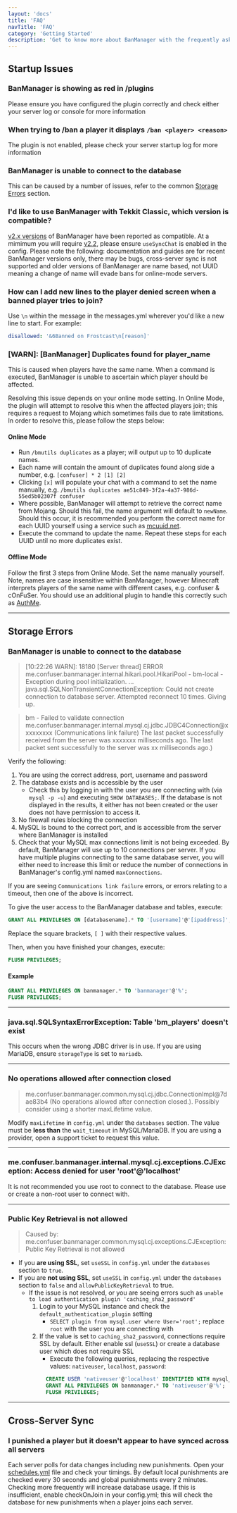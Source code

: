 ```yaml
---
layout: 'docs'
title: 'FAQ'
navTitle: 'FAQ'
category: 'Getting Started'
description: 'Get to know more about BanManager with the frequently asked questions.'
---
```


## Startup Issues
### BanManager is showing as red in /plugins
Please ensure you have configured the plugin correctly and check either your server log or console for more information

### When trying to /ban a player it displays `/ban <player> <reason>`
The plugin is not enabled, please check your server startup log for more information

### BanManager is unable to connect to the database
This can be caused by a number of issues, refer to the common [Storage Errors](#storage-errors) section.

### I'd like to use BanManager with Tekkit Classic, which version is compatible?
[v2.x versions](https://dev.bukkit.org/projects/ban-management/files?filter-game-version=2020709689%3A6378) of BanManager have been reported as compatible. At a mimimum you will require [v2.2](https://dev.bukkit.org/projects/ban-management/files/675342), please ensure `useSyncChat` is enabled in the config. Please note the following: documentation and guides are for recent BanManager versions only, there may be bugs, cross-server sync is not supported and older versions of BanManager are name based, not UUID meaning a change of name will evade bans for online-mode servers.

### How can I add new lines to the player denied screen when a banned player tries to join?
Use `\n` within the message in the messages.yml wherever you'd like a new line to start. For example:

```yml
disallowed: '&6Banned on Frostcast\n[reason]'
```

### [WARN]: [BanManager] Duplicates found for player_name
This is caused when players have the same name. When a command is executed, BanManager is unable to ascertain which player should be affected.

Resolving this issue depends on your online mode setting. In Online Mode, the plugin will attempt to resolve this when the affected players join; this requires a request to Mojang which sometimes fails due to rate limitations. In order to resolve this, please follow the steps below:

#### Online Mode
- Run `/bmutils duplicates` as a player; will output up to 10 duplicate names.
- Each name will contain the amount of duplicates found along side a number, e.g. `[confuser] * 2 [1] [2]`
- Clicking `[x]` will populate your chat with a command to set the name manually, e.g. `/bmutils duplicates ae51c849-3f2a-4a37-986d-55ed5b02307f confuser`
- Where possible, BanManager will attempt to retrieve the correct name from Mojang. Should this fail, the name argument will default to `newName`. Should this occur, it is recommended you perform the correct name for each UUID yourself using a service such as [mcuuid.net](https://mcuuid.net/).
- Execute the command to update the name. Repeat these steps for each UUID until no more duplicates exist.

#### Offline Mode
Follow the first 3 steps from Online Mode. Set the name manually yourself. Note, names are case insensitive within BanManager, however Minecraft interprets players of the same name with different cases, e.g. confuser & cOnFuSer. You should use an additional plugin to handle this correctly such as [AuthMe](https://www.spigotmc.org/resources/authmereloaded.6269).

---

## Storage Errors
### BanManager is unable to connect to the database

> [10:22:26 WARN]: 18180 [Server thread] ERROR me.confuser.banmanager.internal.hikari.pool.HikariPool - bm-local - Exception during pool initialization.
> ...
> java.sql.SQLNonTransientConnectionException: Could not create connection to database server. Attempted reconnect 10 times. Giving up.

> bm - Failed to validate connection me.confuser.banmanager.internal.mysql.cj.jdbc.JDBC4Connection@xxxxxxxxx (Communications link failure)
> The last packet successfully received from the server was xxxxxxx milliseconds ago. The last packet sent successfully to the server was xx milliseconds ago.)

Verify the following:
1. You are using the correct address, port, username and password
2. The database exists and is accessible by the user
    * Check this by logging in with the user you are connecting with (via `mysql -p -u`) and executing `SHOW DATABASES;`. If the database is not displayed in the results, it either has not been created or the user does not have permission to access it.
1. No firewall rules blocking the connection
1. MySQL is bound to the correct port, and is accessible from the server where BanManager is installed
1. Check that your MySQL max connections limit is not being exceeded. By default, BanManager will use up to 10 connections per server. If you have multiple plugins connecting to the same database server, you will either need to increase this limit or reduce the number of connections in BanManager's config.yml named `maxConnections`.

If you are seeing `Communications link failure` errors, or errors relating to a timeout, then one of the above is incorrect.

To give the user access to the BanManager database and tables, execute:
```sql
GRANT ALL PRIVILEGES ON [databasename].* TO '[username]'@'[ipaddress]';
```

Replace the square brackets, `[ ]` with their respective values.

Then, when you have finished your changes, execute:
```sql
FLUSH PRIVILEGES;
```

#### Example
```sql
GRANT ALL PRIVILEGES ON banmanager.* TO 'banmanager'@'%';
FLUSH PRIVILEGES;
```

---

### java.sql.SQLSyntaxErrorException: Table 'bm_players' doesn't exist
This occurs when the wrong JDBC driver is in use. If you are using MariaDB, ensure `storageType` is set to `mariadb`.

---

### No operations allowed after connection closed
> me.confuser.banmanager.common.mysql.cj.jdbc.ConnectionImpl@7dae83b4 (No operations allowed after connection closed.). Possibly consider using a shorter maxLifetime value.

Modify `maxLifetime` in `config.yml` under the `databases` section. The value must be **less than** the `wait_timeout` in MySQL/MariaDB. If you are  using a provider, open a support ticket to request this value.

---

### me.confuser.banmanager.internal.mysql.cj.exceptions.CJException: Access denied for user 'root'@'localhost'
It is not recommended you use root to connect to the database. Please use or create a non-root user to connect with.

---

### Public Key Retrieval is not allowed
> Caused by: me.confuser.banmanager.common.mysql.cj.exceptions.CJException: Public Key Retrieval is not allowed

- If you **are using SSL**, set `useSSL` in `config.yml` under the `databases` section to `true`.
- If you are **not using SSL**, set `useSSL` in `config.yml` under the `databases` section to `false` and `allowPublicKeyRetrieval` to true.
  - If the issue is not resolved, or you are seeing errors such as `unable to load authentication plugin 'caching_sha2_password'`
    1. Login to your MySQL instance and check the `default_authentication_plugin` setting
        - `SELECT plugin from mysql.user where User='root';` replace `root` with the user you are connecting with
    2. If the value is set to `caching_sha2_password`, connections require SSL by default. Either enable ssl (`useSSL`) or create a database user which does not require SSL
        - Execute the following queries, replacing the respective values: `nativeuser`, `localhost`, `password`:
        ```sql
          CREATE USER 'nativeuser'@'localhost' IDENTIFIED WITH mysql_native_password BY 'password';
          GRANT ALL PRIVILEGES ON banmanager.* TO 'nativeuser'@'%';
          FLUSH PRIVILEGES;
        ```

---

## Cross-Server Sync
### I punished a player but it doesn't appear to have synced across all servers
Each server polls for data changes including new punishments. Open your [schedules.yml](/docs/banmanager/configuration/schedules-yml) file and check your timings. By default local punishments are checked every 30 seconds and global punishments every 2 minutes. Checking more frequently will increase database usage. If this is insufficient, enable checkOnJoin in your config.yml; this will check the database for new punishments when a player joins each server.

